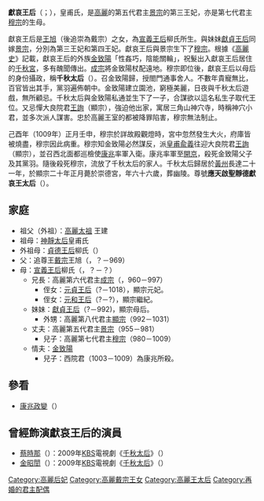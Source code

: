 {{redirect2|千秋太后|同名電視劇|千秋太后 (電視劇)}}
'''獻哀王后'''（{{lang-ko|'''헌애왕후'''}}；{{bd|964年||1029年||catIdx=H皇甫}}），皇甫氏，是[[高麗|高麗]]的第五代君主[[高丽景宗|景宗]]的第三王妃，亦是第七代君主[[高丽穆宗|穆宗]]的生母。

獻哀王后是[[高麗戴宗|王旭]]（後追崇為戴宗）之女，為[[宣義王后|宣義王后]]柳氏所生。與妹妹[[獻貞王后|獻貞王后]]同嫁[[高麗景宗|景宗]]，分別為第三王妃和第四王妃。獻哀王后與景宗生下了[[高丽穆宗|穆宗]]。根據《[[高麗史|高麗史]]》記載，獻哀王后的外族[[金致陽|金致陽]]「性姦巧，陰能關輪」，祝髮出入獻哀王后居住的[[千秋宮|千秋宮]]，多有醜聞傳出。[[高丽成宗|成宗]]將金致陽杖配遠地。穆宗即位後，獻哀王后以母后的身份攝政，稱'''千秋太后'''（{{lang-ko|'''천추태후'''}}）。召金致陽歸，授閤門通事舍人。不數年貴寵無比，百官皆出其手，黨羽遍佈朝中。金致陽建立園池，窮極美麗，日夜與千秋太后遊戲，無所顧忌。千秋太后與金致陽私通並生下了一子，合謀欲以這名私生子取代王位。又忌憚大良院君[[高麗顯宗|王詢]]（顯宗），強迫他出家，寓居三角山神穴寺，時稱神穴小君，並多次派人謀害。忠於高麗王室的都被降罪陷害，穆宗無法制止。

己酉年（1009年）正月壬申，穆宗於詳故殿觀燈時，宮中忽然發生大火，府庫皆被燒盡，穆宗因此病重。穆宗知金致陽必然謀反，派[[皇甫兪義|皇甫兪義]]往迎大良院君[[高麗顯宗|王詢]]（顯宗），並召西北面都巡檢使[[康兆|康兆]]率軍入衛。康兆率軍至[[開城市|開京]]，殺死金致陽父子及其黨羽。隨後殺死穆宗，流放了千秋太后的家人。千秋太后歸居於[[黃州|黃州]]長達二十一年，於顯宗二十年正月薨於崇德宮，年六十六歲，葬幽陵。尊號'''應天啟聖靜德獻哀王太后'''（{{lang|ko|'''응천계성정덕헌애왕태후'''}}）。

== 家庭 ==
* 祖父（外祖）：[[高麗太祖|高麗太祖]] 王建
* 祖母：[[神靜太后|神靜太后]]皇甫氏
* 外祖母：[[貞德王后|貞德王后]]柳氏（{{lang|ko|정덕왕후 유씨}}）
* 父：追尊王[[高麗戴宗|戴宗]]王旭（{{lang|ko|추존왕 대종 왕욱}}，？－969）
* 母：[[宣義王后|宣義王后]]柳氏（{{lang|ko|선의왕후 유씨}}，？－？）
** 兄長：高麗第六代君主[[高丽成宗|成宗]]（{{lang|ko|성종}}，960－997）
*** 侄女：[[元貞王后|元貞王后]]（?－1018），顯宗元妃。
*** 侄女：[[元和王后|元和王后]]（?－?），顯宗繼紀。
** 妹妹：[[獻貞王后|獻貞王后]]（?－992)，顯宗母后。
*** 外甥：高麗第八代君主[[高麗顯宗|顯宗]]（992－1031）
** 丈夫：高麗第五代君主[[高麗景宗|景宗]]（955－981）
***  兒子：高麗第七代君主[[高丽穆宗|穆宗]]（980－1009）
** 情夫：[[金致陽|金致陽]]
***  兒子：西院君（1003－1009）為康兆所殺。

== 參看 ==
* [[康兆政變|康兆政變]]（{{lang|ko|강조의 변}}）

== 曾經飾演獻哀王后的演員 ==
* [[蔡時那|蔡時那]]（{{lang|ko|채시라}}）：2009年[[KBS|KBS]]電視劇《[[千秋太后_(電視劇)|千秋太后]]》（{{lang|ko|천추태후}}）
* [[金昭誾|金昭誾]]（{{lang|ko|김소은}}）：2009年[[KBS|KBS]]電視劇《[[千秋太后_(電視劇)|千秋太后]]》（{{lang|ko|천추태후}}）

{{高麗王后}}

[[Category:高麗后妃|Category:高麗后妃]]
[[Category:高麗戴宗王女|Category:高麗戴宗王女]]
[[Category:高麗王太后|Category:高麗王太后]]
[[Category:再婚的君主配偶|Category:再婚的君主配偶]]